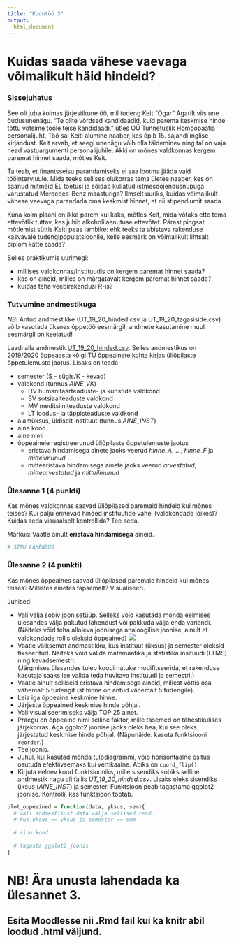 ```yaml
---
title: "Kodutöö 3"
output: 
  html_document
---
```


# Kuidas saada vähese vaevaga võimalikult häid hindeid?

### Sissejuhatus

See oli juba kolmas järjestikune öö, mil tudeng Keit "Ogar" Agarilt viis une õudusunenägu. "Te olite võrdsed kandidaadid, kuid parema keskmise hinde tõttu võtsime tööle teise kandidaadi," ütles OÜ Tunnetuslik Homöopaatia personalijuht. Töö sai Keiti alumine naaber, kes õpib 15. sajandi inglise kirjandust. Keit arvab, et seegi unenägu võib olla täideminev ning tal on vaja head vastuargumenti personalijuhile. Äkki on mõnes valdkonnas kergem paremat hinnet saada, mõtles Keit.

Ta teab, et finantsseisu parandamiseks ei saa lootma jääda vaid tööintervjuule. Mida teeks sellises olukorras tema ületee naaber, kes on saanud mitmeid EL toetusi ja sõidab kullatud istmesoojendusnupuga varustatud Mercedes-Benz maasturiga? Ilmselt uuriks, kuidas võimalikult vähese vaevaga parandada oma keskmist hinnet, et nii stipendiumit saada.

Kuna kolm plaani on ikka parem kui kaks, mõtles Keit, mida võtaks ette tema ettevõtlik tuttav, kes juhib alkoholilaenutuse ettevõtet. Pärast pingsat mõtlemist süttis Keiti peas lambike: ehk teeks ta abistava rakenduse kasvavale tudengipopulatsioonile, kelle eesmärk on võimalikult lihtsalt diplom kätte saada? 

Selles praktikumis uurimegi:

* millises valdkonnas/instituudis on kergem paremat hinnet saada?
* kas on aineid, milles on märgatavalt kergem paremat hinnet saada?
* kuidas teha veebirakendusi R-is?

### Tutvumine andmestikuga

*NB!* Antud andmestikke (UT_19_20_hinded.csv ja UT_19_20_tagasiside.csv) võib kasutada üksnes õppetöö eesmärgil, andmete kasutamine muul eesmärgil on keelatud!

Laadi alla andmestik [UT_19_20_hinded.csv](https://raw.githubusercontent.com/andmeteadus/2023/main/data/UT_19_20_hinded.csv). Selles andmestikus on 2019/2020 õppeaasta kõigi TÜ  õppeainete kohta kirjas üliõpilaste õppetulemuste jaotus. Lisaks on teada 

* semester (S - sügis/K - kevad)
* valdkond (tunnus *AINE_VK*)
    * HV	humanitaarteaduste- ja kunstide valdkond
    * SV	sotsiaalteaduste valdkond
    * MV	meditsiiniteaduste valdkond
    * LT	loodus- ja täppisteaduste valdkond
* alamüksus, üldiselt instituut (tunnus *AINE_INST*)
* aine kood
* aine nimi
* õppeainele registreerunud üliõpilaste õppetulemuste jaotus 
    - eristava hindamisega ainete jaoks veerud *hinne_A*, ..., *hinne_F* ja *mitteilmunud*
    - mitteeristava hindamisega ainete jaoks veerud *arvestatud*, *mittearvestatud* ja *mitteilmunud*

### Ülesanne 1 (4 punkti)

Kas mõnes valdkonnas saavad üliõpilased paremaid hindeid kui mõnes teises? Kui palju erinevad hinded instituutide vahel (valdkondade lõikes)?  Kuidas seda visuaalselt kontrollida? Tee seda.

Märkus: Vaatle ainult **eristava hindamisega** aineid.

```r
# SINU LAHENDUS

```


### Ülesanne 2 (4 punkti)

Kas mõnes õppeaines saavad üliõpilased paremaid hindeid kui mõnes teises? Millistes ainetes täpsemalt? Visualiseeri. 

Juhised:

* Vali välja sobiv joonisetüüp. Selleks võid kasutada mõnda eelmises ülesandes välja pakutud lahendust või pakkuda välja enda variandi. (Näiteks võid teha alloleva joonisega analoogilise joonise, ainult et valdkondade rollis oleksid õppeained)
![](https://raw.githubusercontent.com/andmeteadus/2023/main/_praktikum3/oppeained/joonis3.png)
* Vaatle väiksemat andmestikku, kus instituut (üksus) ja semester oleksid fikseeritud. Näiteks võid valida matemaatika ja statistika insituudi (LTMS) ning kevadsemestri.  
(Järgmises ülesandes tuleb koodi natuke modifitseerida, et rakenduse kasutaja saaks ise valida teda huvitava instituudi ja semestri.)
* Vaatle ainult selliseid eristava hindamisega aineid, millest võttis osa vähemalt 5 tudengit (st hinne on antud vähemalt 5 tudengile). 
* Leia iga õppeaine keskmine hinne. 
* Järjesta õppeained keskmise hinde põhjal. 
* Vali visualiseerimiseks välja TOP 25 ainet. 
* Praegu on õppeaine nimi selline faktor, mille tasemed on tähestikulises järjekorras. Aga ggplot2 joonise jaoks oleks hea, kui see oleks järjestatud keskmise hinde põhjal. (Näpunäide: kasuta funktsiooni `reorder`.)
* Tee joonis. 
* Juhul, kui kasutad mõnda tulpdiagrammi, võib horisontaalne esitus osutuda efektiivsemaks kui vertikaalne. Abiks on `coord_flip()`. 
* Kirjuta eelnev kood funktsiooniks, mille sisendiks sobiks selline andmestik nagu oli failis *UT_19_20_hinded.csv*. Lisaks oleks sisendiks üksus (*AINE_INST*) ja semester. Funktsioon peab tagastama ggplot2 joonise. Kontrolli, kas funktsioon töötab. 

```r
plot_oppeained = function(data, yksus, sem){
  # vali andmestikust data välja sellised read, 
  # kus uksus == yksus ja semester == sem
  
  # sinu kood
  
  # tagasta ggplot2 joonis
}
```


# NB! Ära unusta lahendada ka ülesannet 3.

## Esita Moodlesse nii .Rmd fail kui ka knitr abil loodud .html väljund.
